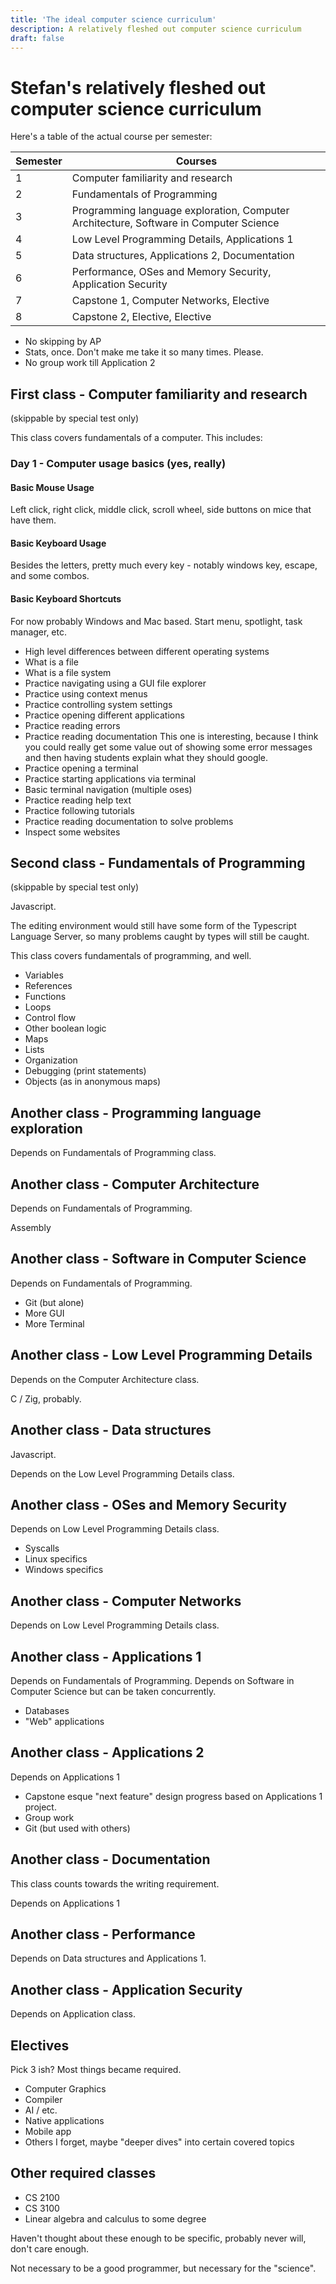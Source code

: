 ```yaml
---
title: 'The ideal computer science curriculum'
description: A relatively fleshed out computer science curriculum
draft: false
---
```


# Stefan's relatively fleshed out computer science curriculum

Here's a table of the actual course per semester:

| Semester | Courses                                                                               |
| -------- | ------------------------------------------------------------------------------------- |
| 1        | Computer familiarity and research                                                     |
| 2        | Fundamentals of Programming                                                           |
| 3        | Programming language exploration, Computer Architecture, Software in Computer Science |
| 4        | Low Level Programming Details, Applications 1                                         |
| 5        | Data structures, Applications 2, Documentation                                        |
| 6        | Performance, OSes and Memory Security, Application Security                           |
| 7        | Capstone 1, Computer Networks, Elective                                               |
| 8        | Capstone 2, Elective, Elective                                                        |

- No skipping by AP
- Stats, once. Don't make me take it so many times. Please.
- No group work till Application 2

## First class - Computer familiarity and research

(skippable by special test only)

This class covers fundamentals of a computer. This includes:

### Day 1 - Computer usage basics (yes, really)

#### Basic Mouse Usage

Left click, right click, middle click, scroll wheel, side buttons on mice that have them.

#### Basic Keyboard Usage

Besides the letters, pretty much every key - notably windows key, escape, and some combos.

#### Basic Keyboard Shortcuts

For now probably Windows and Mac based.
Start menu, spotlight, task manager, etc.

- High level differences between different operating systems
- What is a file
- What is a file system
- Practice navigating using a GUI file explorer
- Practice using context menus
- Practice controlling system settings
- Practice opening different applications
- Practice reading errors
- Practice reading documentation
  This one is interesting, because I think you could really get some value out of showing some error messages and then having students explain what they should google.
- Practice opening a terminal
- Practice starting applications via terminal
- Basic terminal navigation (multiple oses)
- Practice reading help text
- Practice following tutorials
- Practice reading documentation to solve problems
- Inspect some websites

## Second class - Fundamentals of Programming

(skippable by special test only)

Javascript.

The editing environment would still have some form of the Typescript Language Server, so many problems caught by types will still be caught.

This class covers fundamentals of programming, and well.

- Variables
- References
- Functions
- Loops
- Control flow
- Other boolean logic
- Maps
- Lists
- Organization
- Debugging (print statements)
- Objects (as in anonymous maps)

## Another class - Programming language exploration

Depends on Fundamentals of Programming class.

## Another class - Computer Architecture

Depends on Fundamentals of Programming.

Assembly

## Another class - Software in Computer Science

Depends on Fundamentals of Programming.

- Git (but alone)
- More GUI
- More Terminal

## Another class - Low Level Programming Details

Depends on the Computer Architecture class.

C / Zig, probably.

## Another class - Data structures

Javascript.

Depends on the Low Level Programming Details class.

## Another class - OSes and Memory Security

Depends on Low Level Programming Details class.

- Syscalls
- Linux specifics
- Windows specifics

## Another class - Computer Networks

Depends on Low Level Programming Details class.

## Another class - Applications 1

Depends on Fundamentals of Programming.
Depends on Software in Computer Science but can be taken concurrently.

- Databases
- "Web" applications

## Another class - Applications 2

Depends on Applications 1

- Capstone esque "next feature" design progress based on Applications 1 project.
- Group work
- Git (but used with others)

## Another class - Documentation

This class counts towards the writing requirement.

Depends on Applications 1

## Another class - Performance

Depends on Data structures and Applications 1.

## Another class - Application Security

Depends on Application class.

## Electives

Pick 3 ish? Most things became required.

- Computer Graphics
- Compiler
- AI / etc.
- Native applications
- Mobile app
- Others I forget, maybe "deeper dives" into certain covered topics

## Other required classes

- CS 2100
- CS 3100
- Linear algebra and calculus to some degree

Haven't thought about these enough to be specific, probably never will, don't care enough.

Not necessary to be a good programmer, but necessary for the "science".
